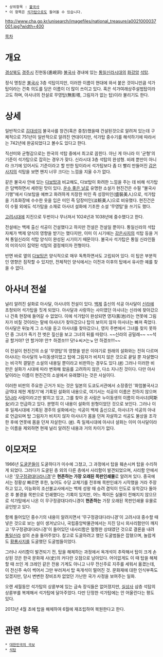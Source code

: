  * 상위항목 : [[불국사]]
 * 이 항목은 [[석가탑]]으로도 들어올 수 있습니다.

http://www.cha.go.kr/unisearch/imagefiles/national_treasure/a0021000037001.jpg?width=400

[[목차]]
= 개요 =
[[경상북도]] [[경주시]] 진현동(進峴洞) [[불국사]] 경내에 있는 [[통일신라]]시대의 [[화강암]] [[석탑]].

정식 명칭은 [[불국사]] 3층 석탑이지만, 이러한 이름이 현대에 와서 붙은 것이니만큼 석가탑이라는 건축 의도를 담은 이름이 더 많이 쓰이고 있다. 혹은 석가여래상주설법탑이라고도 하며, 아사녀의 전설로 무영탑(無影塔, 그림자가 없는 탑)이라 불리기도 한다.

= 상세 =
일반적으로 [[김대성]]이 불국사를 창건(혹은 중창)했을때 건설된것으로 알려져 있는데 구체적으로 751년이 일반적으로 알려진 연대이지만, 석가탑 중수기를 해석하기에 따라서는 742년에 완공되었다고 볼수도 있다고 한다.

직선미와 균형감으로는 한국의 석탑 중에서 최고로 꼽힌다. 아닌 게 아니라 이 '균형'의 기준이 석가탑으로 잡히는 경우가 잦다. 신라시대 3층 석탑의 완성형. 비례 뿐만이 아니라 크기에 있어서도 기준이라고 할 만한 탑이라서 석가탑보다 좀 더 빨리 만들어진 [[감은사]]지의 석탑을 보면 왠지 너무 크다는 느낌을 지울 수가 없다.

같은 불국사 안에 있는 [[다보탑]]과 비교해도, 다보탑이 화려한 느낌을 주는 데 비해 석가탑은 담백하면서 세련된 맛이 있다. [[운수 좋은 날]]로 유명한 소설가 현진건은 수필 "불국사 기행"에서 다보탑을 예쁘고 화려하게 치장한 미인 즉 성장미인(盛裝美人)으로, 석가탑을 기초화장에 수수한 옷을 입은 미인 즉 담장미인(淡粧美人)으로 비유했다. 현진건은 이 수필 외에도 석가탑을 소재로 아사녀 설화에 기초한 소설 '무영탑'을 쓰기도 했다.

[[고려]]시대에 지진으로 두번이나 무너져서 1024년과 1038년에 중수했다고 한다.

전설에는 백제 출신 석공이 건설했다고 하지만 전설은 전설일 뿐이다. 통일신라의 석탑 자체가 백제 양식의 영향을 받기는 했다지만, 이미 이 시기에는 [[감은사]]지의 석탑 등을 거쳐 통일신라의 석탑 양식이 완성된 시기이기 때문이다. 불국사 석가탑은 통일 신라인들의 미의식이 집약된 석탑의 결정체이자 전형이다.

반면 바로 옆의 [[다보탑]]은 양식적으로 매우 독특하면서도 고립되어 있다. 이 탑은 부분적인 영향은 짐작할 수 있지만, 전체적인 양식에서는 이전과 이후의 탑에서 유사한 예를 찾을 수 없다.

= 아사녀 전설 =
널리 알려진 설화로 아사달, 아사녀의 전설이 있다. [[백제]] 출신의 석공 아사달이 [[신라]]에 초청되어 석가탑을 짓게 되었다. 아사달과 사랑하는 사이였던 아사녀는 신라에 찾아갔으나 건축 현장에 들어갈 수 없었다. 이에 석가탑이 완성되면 영지(影池)라는 연못에 그림자가 비칠 것이라는 말에 아사녀가 찾아갔으나 탑이 보이지 않자 아사녀는 빠져 죽었다. 아사달은 뒤늦게 그 소식을 듣고 아사녀를 찾아갔으나, 영지 주변에서 그녀를 찾지 못하던 중 그녀가 죽기 전 벗은 짚신을 보고 그녀의 뒤를 따랐다. ~~신라의 공밀레~~ ~~석공 할거야? 안 할거야! 안↑ 하겠쏘!!! 닷!↓씨↗는↘ 안 하겠쏘!!!~~

이 전설이 현진건의 소설 '무영탑'의 영향을 받은 이야기로 원래의 설화와는 전혀 다르며 아사녀는 아사달의 누이동생이었고 탑에 그림자가 비치지 않은 것으로 끝일 뿐 자살했다는 비극적 결말은 소설의 내용일 뿐이라고 비판하는 경우도 있다.([http://www.kyongbuk.co.kr/main/news/news_content.php?id=474582&news_area=120 #]) 그러나 이러한 비판은 설화가 시대에 따라 변화해 왔음를 고려하지 않은, 다소 지나친 것이다. 다만 아사달이라는 이름이 현진건의 소설에서 유래했다는 것은 사실이다.

이러한 비판의 주요한 근거가 되는 것은 일본의 도쿄도서관에서 소장중인 '화엄불국사고금역대 제현 계창기'에 기록된 설화의 내용으로, 여기서는 석공의 이름은 전하지 않으며 [[당(통일왕조)|당나라]] 사람이라고만 밝히고 있고, 그를 찾아 온 사람은 누이동생의 이름이 아사녀(阿斯女)라고 언급하고 있다. 분명히 이 내용이 설화의 원형이었던 것으로 보인다. 그러나 이후 일제시대에 기록된 경주의 설화에서는 석공이 백제 출신으로, 아사녀가 석공의 아내로 언급되며 탑 그림자가 비치지 않자 아사녀가 몸을 던져 자살하고 석공도 불상을 조각한 후에 연못에 몸을 던져 자살한다. ([http://news.hankooki.com/lpage/society/201103/h2011032502312221950.htm #]). 즉 일제시대에 아사녀 설화는 이미 아사달이라는 이름을 제외하면 현재 널리 알려진 내용과 거의 차이가 없다.

= 이모저모 =
1966년 [[도굴꾼]]들이 도굴하다가 미수에 그쳤고, 그 과정에서 탑을 훼손시켜 탑을 수리하게 되었다. 그러다가 도굴된 층 외의 다른 층에서 사리함이 발견되었으며, 사리함 안에서 나온 '[[무구정광대다라니경]]'은 '''현존하는 가장 오래된 목판인쇄물'''로 알려져 있다. 중국에서는 정황상 빠르면 후한, 늦어도 수당 교체기를 전후해 목판인쇄가 시작했을 거라 주장하고 있고, 이능화의 조선불교사에서는 백제 성왕 때 승려 겸익이 인도로 유학갔다 돌아온 후 불경을 목판으로 인쇄했다는 기록이 있지만, 어느 쪽이든 실물이 전해지지 않으므로 석가탑에서 나온 이 무구정광대다라니경이 '''현존하는''' 가장 오래된 목판인쇄물 유물로 공인받고 있다. 

함께 들어있던 중수기의 내용이 알려지면서 '무구정광대다라니경'이 고려시대 중수할 때 넣은 것으로 보는 설이 생겨났으나, 국립중앙박물관에서는 지진 당시 외사리함만이 깨지고 '무구정광대다라니경'이 들어있던 내사리함은 멀쩡한 상태였던 것으로 결론을 내려 [[통일신라]] 설의 손을 들어주었다. 참고로 도굴하려고 했던 도굴범들은 잡혔으며, 놀랍게도 [[황룡사]]지를 도굴했던 도굴범들이었다.

그러나 사리함이 발견되기 전, 탑을 해체하는 과정에서 옥개석이 추락해서 탑이 크게 손상된 것은 한국 문화재 사(史)의 커다란 오점으로 남아있다. 어이없게도 이 때 탑을 해체할 때 쓰인 게 크레인 같은 전용 기계도 아니고 나무 전신주로 지주를 세워서 옮겼는데, 이 전신주 속이 썩어서 그만 부러져서 탑 옥개석이 떨어진 것. 문화재에 대한 인식부족도 있겠지만, 당시 변변한 장비조차 없었던 가난한 국가 사정을 보여주는 일화.

오랜 세월동안 석가탑의 상륜부에 있는 금속 장식들은 없어졌지만, [[실상사]] 삼층 석탑의 상륜부를 복제해서 석가탑에 달아주었다. 다만 단정한 석가탑에는 안 어울린다는 평도 있다.

2013년 4월 초에 탑을 해체하여 6월에 재조립하여 복원한다고 한다.

= 관련 항목 =
 * [[대한민국의 국보]]
 * [[석탑]]
